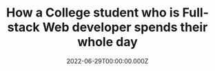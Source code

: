 ---
title: How a College student who is Full-stack Web developer spends their whole day
date: '2022-06-29T00:00:00.000Z'
color: '#000'
hero: clg.jpeg
link: 'https://medium.com/@piyushyadav0191/how-a-college-student-who-is-full-stack-web-developer-spends-their-whole-day-3f373e9a87e1'
---